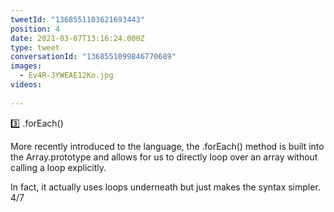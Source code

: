 ```yaml
---
tweetId: "1368551103621693443"
position: 4
date: 2021-03-07T13:16:24.000Z
type: tweet
conversationId: "1368551099846770689"
images: 
  - Ev4R-JYWEAE12Ko.jpg
videos: 
  
---
```

3️⃣ .forEach()

More recently introduced to the language, the .forEach() method is built into the Array.prototype and allows for us to directly loop over an array without calling a loop explicitly.

In fact, it actually uses loops underneath but just makes the syntax simpler. 4/7
